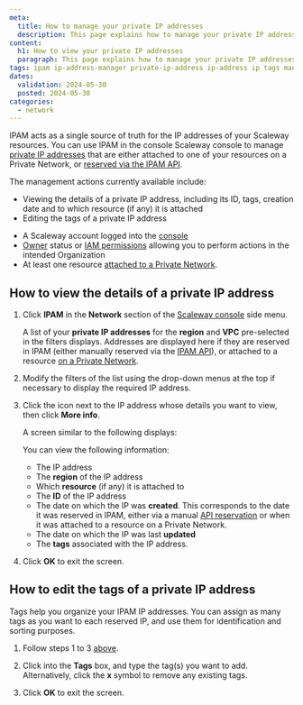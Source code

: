 ```yaml
---
meta:
  title: How to manage your private IP addresses
  description: This page explains how to manage your private IP addresses with Scaleway's IPAM
content:
  h1: How to view your private IP addresses
  paragraph: This page explains how to manage your private IP addresses with Scaleway's IPAM
tags: ipam ip-address-manager private-ip-address ip-address ip tags manage edit
dates:
  validation: 2024-05-30
  posted: 2024-05-30
categories:
  - network
---
```


IPAM acts as a single source of truth for the IP addresses of your Scaleway resources. You can use IPAM in the console Scaleway console to manage [private IP addresses](/network/ipam/concepts/#private-ip-address) that are either attached to one of your resources on a Private Network, or [reserved via the IPAM API](https://www.scaleway.com/en/developers/api/ipam/#path-ips-book-a-new-ip).

The management actions currently available include:
- Viewing the details of a private IP address, including its ID, tags, creation date and to which resource (if any) it is attached
- Editing the tags of a private IP address

<Macro id="requirements" />

- A Scaleway account logged into the [console](https://console.scaleway.com)
- [Owner](/identity-and-access-management/iam/concepts/#owner) status or [IAM permissions](/identity-and-access-management/iam/concepts/#permission) allowing you to perform actions in the intended Organization
- At least one resource [attached to a Private Network](/network/vpc/how-to/attach-resources-to-pn/).

## How to view the details of a private IP address

1. Click **IPAM** in the **Network** section of the [Scaleway console](https://console.scaleway.com) side menu.

    A list of your **private IP addresses** for the **region** and **VPC** pre-selected in the filters displays. Addresses are displayed here if they are reserved in IPAM (either manually reserved via the [IPAM API](https://www.scaleway.com/en/developers/api/ipam/#path-ips-book-a-new-ip)), or attached to a resource [on a Private Network](/network/vpc/how-to/attach-resources-to-pn/).

2. Modify the filters of the list using the drop-down menus at the top if necessary to display the required IP address.

3. Click the <Icon name="more" /> icon next to the IP address whose details you want to view, then click **More info**.

    A screen similar to the following displays:

    <Lightbox src="scaleway-ipam-moreinfo.webp" alt=""/>

    You can view the following information:
    - The IP address
    - The **region** of the IP address
    - Which **resource** (if any) it is attached to
    - The **ID** of the IP address
    - The date on which the IP was **created**. This corresponds to the date it was reserved in IPAM, either via a manual [API reservation](https://www.scaleway.com/en/developers/api/ipam/#path-ips-book-a-new-ip) or when it was attached to a resource on a Private Network.
    - The date on which the IP was last **updated**
    - The **tags** associated with the IP address.

4. Click **OK** to exit the screen.

## How to edit the tags of a private IP address

Tags help you organize your IPAM IP addresses. You can assign as many tags as you want to each reserved IP, and use them for identification and sorting purposes.

1. Follow steps 1 to 3 [above](#how-to-view-the-details-of-a-private-ip-address).

2. Click into the **Tags** box, and type the tag(s) you want to add. Alternatively, click the **x** symbol to remove any existing tags.

3. Click **OK** to exit the screen.
